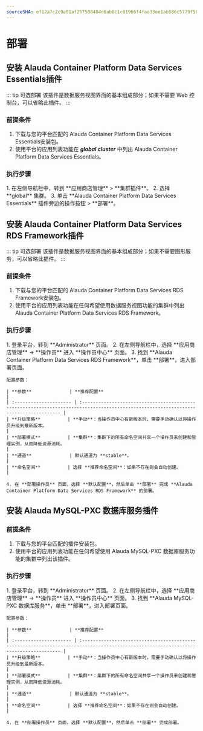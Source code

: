 ```yaml
---
sourceSHA: ef12a7c2c9a01af257508484d6ab8c1c01966f4faa33ee1ab586c5779f563868
---
```


# 部署

## 安装 Alauda Container Platform Data Services Essentials插件

::: tip 可选部署
该插件是数据服务视图界面的基本组成部分；如果不需要 Web 控制台，可以省略此插件。
:::

### 前提条件

1. 下载与您的平台匹配的 Alauda Container Platform Data Services Essentials安装包。
2. 使用平台的应用列表功能在 ***global cluster*** 中列出 Alauda Container Platform Data Services Essentials。

### 执行步骤

<Tabs>
  <Tab label="Web 控制台">
    1. 在左侧导航栏中，转到 **应用商店管理** > **集群插件**。
    2. 选择 **global** 集群。
    3. 单击 **Alauda Container Platform Data Services Essentials** 插件旁边的操作按钮 > **部署**。
  </Tab>
</Tabs>

## 安装 Alauda Container Platform Data Services RDS Framework插件

::: tip 可选部署
该插件是数据服务视图界面的基本组成部分；如果不需要图形服务，可以省略此插件。
:::

### 前提条件

1. 下载与您的平台匹配的 Alauda Container Platform Data Services RDS Framework安装包。
2. 使用平台的应用列表功能在任何希望使用数据服务视图功能的集群中列出 Alauda Container Platform Data Services RDS Framework。

### 执行步骤

<Tabs>
  <Tab label="Web 控制台">
    1. 登录平台，转到 **Administrator** 页面。
    2. 在左侧导航栏中，选择 **应用商店管理** -> **操作员** 进入 **操作员中心** 页面。
    3. 找到 **Alauda Container Platform Data Services RDS Framework**，单击 **部署**，进入部署页面。

    配置参数：

    | **参数**              | **推荐配置**                                                                                                                          |
    | :--------------------- | :------------------------------------------------------------------------------------------------------------------------------------ |
    | **升级策略**          | **手动**：当操作员中心有新版本时，需要手动确认以将操作员升级到最新版本。                                                             |
    | **部署模式**          | **集群**：集群下的所有命名空间共享一个操作员来创建和管理实例，从而降低资源消耗。                                                      |
    | **通道**              | 默认通道为 **stable**。                                                                                                               |
    | **命名空间**          | 选择 **推荐命名空间**：如果不存在则会自动创建。                                                                                       |

    4. 在 **部署操作员** 页面，选择 **默认配置**，然后单击 **部署** 完成 **Alauda Container Platform Data Services RDS Framework** 的部署。
  </Tab>
</Tabs>

## 安装 Alauda MySQL-PXC 数据库服务插件

### 前提条件

1. 下载与您的平台匹配的插件安装包。
2. 使用平台的应用列表功能在任何希望使用 Alauda MySQL-PXC 数据库服务功能的集群中列出该插件。

### 执行步骤

<Tabs>
  <Tab label="Web 控制台">
    1. 登录平台，转到 **Administrator** 页面。
    2. 在左侧导航栏中，选择 **应用商店管理** -> **操作员** 进入 **操作员中心** 页面。
    3. 找到 **Alauda MySQL-PXC 数据库服务**，单击 **部署**，进入部署页面。

    配置参数：

    | **参数**              | **推荐配置**                                                                                                                          |
    | :--------------------- | :------------------------------------------------------------------------------------------------------------------------------------ |
    | **升级策略**          | **手动**：当操作员中心有新版本时，需要手动确认以将操作员升级到最新版本。                                                             |
    | **部署模式**          | **集群**：集群下的所有命名空间共享一个操作员来创建和管理实例，从而降低资源消耗。                                                      |
    | **通道**              | 默认通道为 **stable**。                                                                                                               |
    | **命名空间**          | 选择 **推荐命名空间**：如果不存在则会自动创建。                                                                                       |

    4. 在 **部署操作员** 页面，选择 **默认配置**，然后单击 **部署** 完成部署。
  </Tab>
</Tabs>
